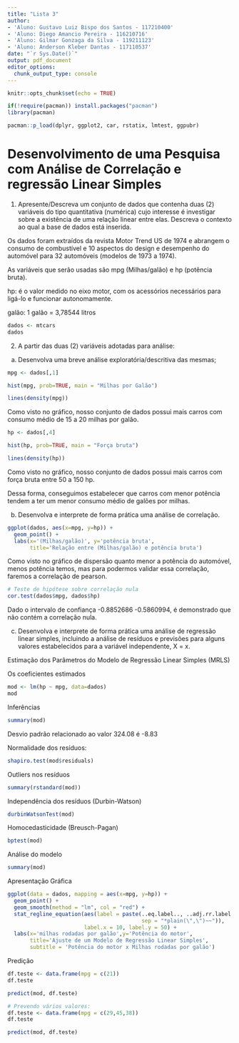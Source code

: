 ```yaml
---
title: "Lista 3"
author: 
- 'Aluno: Gustavo Luiz Bispo dos Santos - 117210400'
- 'Aluno: Diego Amancio Pereira - 116210716'
- 'Aluno: Gilmar Gonzaga da Silva - 119211123'
- 'Aluno: Anderson Kleber Dantas - 117110537'
date: "`r Sys.Date()`"
output: pdf_document
editor_options: 
  chunk_output_type: console
---
```


```r
knitr::opts_chunk$set(echo = TRUE)

if(!require(pacman)) install.packages("pacman")
library(pacman)

pacman::p_load(dplyr, ggplot2, car, rstatix, lmtest, ggpubr)

```

# Desenvolvimento de uma Pesquisa com Análise de Correlação e regressão Linear Simples

1) Apresente/Descreva um conjunto de dados que contenha duas (2) variáveis do tipo quantitativa (numérica) cujo interesse é investigar sobre a existência de uma relação linear entre elas. Descreva o contexto ao qual a base de dados está inserida.

Os dados foram extraídos da revista Motor Trend US de 1974 e abrangem o consumo de combustível e 10 aspectos do design e desempenho do automóvel para 32 automóveis (modelos de 1973 a 1974).

As variáveis que serão usadas são mpg (Milhas/galão) e hp (potência bruta).

hp:  é o valor medido no eixo motor, com os acessórios necessários para ligá-lo e funcionar autonomamente. 

galão: 1 galão  = 3,78544 litros

```r
dados <- mtcars
dados
```

2) A partir das duas (2) variáveis adotadas para análise:

a) Desenvolva uma breve análise exploratória/descritiva das mesmas;

```r
mpg <- dados[,1]

hist(mpg, prob=TRUE, main = "Milhas por Galão")

lines(density(mpg))
```

Como visto no gráfico, nosso conjunto de dados possui mais carros com consumo médio de 15 a 20 milhas por galão.

```r
hp <- dados[,4]

hist(hp, prob=TRUE, main = "Força bruta")

lines(density(hp))
```

Como visto no gráfico, nosso conjunto de dados possui mais carros com força bruta entre 50 a 150 hp.

Dessa forma, conseguimos estabelecer que carros com menor potência tendem a ter um menor consumo médio de galões por milhas.

b) Desenvolva e interprete de forma prática uma análise de correlação.

```r
ggplot(dados, aes(x=mpg, y=hp)) +
  geom_point() +
  labs(x='(Milhas/galão)', y='potência bruta', 
       title='Relação entre (Milhas/galão) e potência bruta')
```

Como visto no gráfico de dispersão quanto menor a potência do automóvel, menos potência temos, mas para podermos validar essa correlação, faremos a correlação de pearson.

```r

# Teste de hipótese sobre correlação nula
cor.test(dados$mpg, dados$hp)

```

Dado o intervalo de confiança -0.8852686 -0.5860994, é demonstrado que não contém a correlação nula.

c) Desenvolva e interprete de forma prática uma análise de regressão linear simples, incluindo a análise de resíduos e previsões para alguns valores estabelecidos para a variável independente, X = x.

Estimação dos Parâmetros do Modelo de Regressão Linear Simples (MRLS)

Os coeficientes estimados
```r

mod <- lm(hp ~ mpg, data=dados)
mod

```

Inferências

```r

summary(mod)

```

Desvio padrão relacionado ao valor  324.08 é  -8.83

Normalidade dos resíduos:

```r

shapiro.test(mod$residuals)

```

Outliers nos resíduos

```r

summary(rstandard(mod))

```

Independência dos resíduos (Durbin-Watson)

```r

durbinWatsonTest(mod)

```

Homocedasticidade (Breusch-Pagan)

```r

bptest(mod)

```

Análise do modelo

```r

summary(mod)

```

Apresentação Gráfica
 
```r

ggplot(data = dados, mapping = aes(x=mpg, y=hp)) +
  geom_point() +
  geom_smooth(method = "lm", col = "red") +
  stat_regline_equation(aes(label = paste(..eq.label.., ..adj.rr.label..,
                                          sep = "*plain(\",\")~~")),
                        label.x = 10, label.y = 50) +
  labs(x='milhas rodadas por galão',y='Potência do motor',
       title='Ajuste de um Modelo de Regressão Linear Simples',
       subtitle = 'Potência do motor x Milhas rodadas por galão')

```

Predição

```r

df.teste <- data.frame(mpg = c(21))
df.teste

predict(mod, df.teste)

# Prevendo vários valores:
df.teste <- data.frame(mpg = c(29,45,38))
df.teste

predict(mod, df.teste)

```
